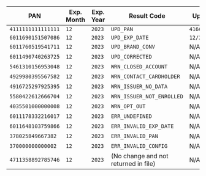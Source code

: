 | PAN                | Exp. Month | Exp. Year | Result Code                          | Update Details |
|--------------------|------------|-----------|--------------------------------------| -------------- |
| `4111111111111111` | `12`       | `2023`    | `UPD_PAN`                            | `4166676667666746` |
| `6011690151507086` | `12`       | `2023`    | `UPD_EXP_DATE`                       | `12/2026` |
| `6011760519541711` | `12`       | `2023`    | `UPD_BRAND_CONV`                     | N/A |
| `6011490740263725` | `12`       | `2023`    | `UPD_CORRECTED`                      | N/A |
| `5461310156953048` | `12`       | `2023`    | `WRN_CLOSED_ACCOUNT`                 | N/A |
| `4929980395567582` | `12`       | `2023`    | `WRN_CONTACT_CARDHOLDER`             | N/A |
| `4916725297925395` | `12`       | `2023`    | `WRN_ISSUER_NO_DATA`                 | N/A |
| `5580422612666704` | `12`       | `2023`    | `WRN_ISSUER_NOT_ENROLLED`            | N/A |
| `4035501000000008` | `12`       | `2023`    | `WRN_OPT_OUT`                        | N/A |
| `6011178332216017` | `12`       | `2023`    | `ERR_UNDEFINED`                      | N/A |
| `6011648103759866` | `12`       | `2023`    | `ERR_INVALID_EXP_DATE`               | N/A |
| `378025849667382`  | `12`       | `2023`    | `ERR_INVALID_PAN`                    | N/A |
| `370000000000002`  | `12`       | `2023`    | `ERR_INVALID_CONFIG`                 | N/A |
| `4711358892785746` | `12`       | `2023`    | (No change and not returned in file) | N/A |
